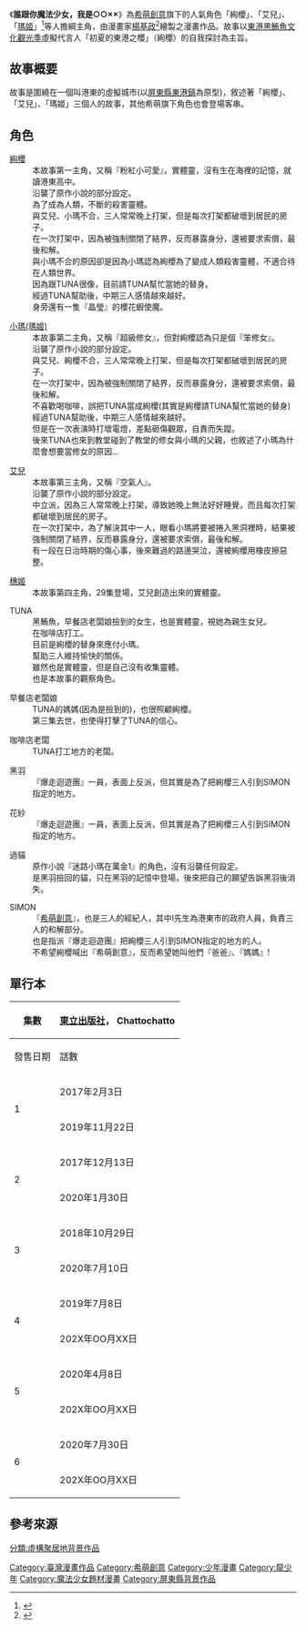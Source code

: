 {{update|time=2019-04-10T17:18:38+00:00}}
{{expand|time=2017-09-02T07:09:52+00:00}}
{{Infobox animanga/Headerofja
|title= 誰跟你魔法少女，我是○○××
|image= 誰跟你魔法少女，我是○○×× 單行本第一卷.jpg
|size= 200px
|caption= 
|japanese= 
|english= 
|kana= 
|romaji= 
|genre= [[少年漫畫|少年漫畫]]、[[奇幻漫畫|奇幻]]、[[戰鬥|戰鬥]]、[[魔法少女|魔法少女]]
}}
{{Infobox animanga/Manga
|標題= 
|作者= [[希萌創意|希萌創意]]
|角色原案=
|作畫= [[楊基政|楊基政]]
|出版社= [[東立出版社|東立出版社]]
|連載雜誌= [[龍少年|龍少年]]
|label=
|發售日= 2017年2月3日－2020年7月30日
|開始= 2016年8月25日
|結束= 2020年7月25日
|冊數= 全6冊（2020年7月30日）
|話數= 本篇40話（外傳2話 + 後日談）<br>（2020年7月25日）
}}
{{Infobox animanga/Footerofja}}

《'''誰跟你魔法少女，我是○○××'''》為[[希萌創意|希萌創意]]旗下的人氣角色「絢櫻」、「艾兒」、「[[迷路小瑪|瑪姬]]」<ref>{{cite news|language =zh-tw|url =https://gnn.gamer.com.tw/0/136400.html|title =《誰跟你魔法少女，我是○○ＸＸ》將於本週四起於「龍少年 人之卷」開始連載|publisher =巴哈姆特|accessdate =2017-02-08|archive-date =2017-12-06|archive-url =https://web.archive.org/web/20171206005748/https://gnn.gamer.com.tw/0/136400.html|dead-url =no}}</ref>等人擔綱主角，由漫畫家[[楊基政|楊基政]]<ref>{{cite news|language =zh-tw|url =https://gnn.gamer.com.tw/2/143212.html|title =【TiCA17】《火人》《誰跟你魔法少女，我是○○ＸＸ》作者簽名會聯合登場|publisher =巴哈姆特|accessdate =2017-02-08|archive-date =2017-12-05|archive-url =https://web.archive.org/web/20171205194757/https://gnn.gamer.com.tw/2/143212.html|dead-url =no}}</ref>繪製之漫畫作品。故事以[[東港黑鮪魚文化觀光季|東港黑鮪魚文化觀光季]]虛擬代言人「初夏的東港之櫻」（絢櫻）的自我探討為主旨。

==故事概要==
故事是圍繞在一個叫港東的虛擬城市(以[[屏東縣|屏東縣]][[東港鎮_(台灣)|東港鎮]]為原型)，敘述著「絢櫻」、「艾兒」、「瑪姬」三個人的故事，其他希萌旗下角色也會登場客串。

==角色==
;[[東港黑鮪魚文化觀光季#初夏的東港之櫻（絢櫻）|絢櫻]]
:本故事第一主角，又稱『粉紅小可愛』，實體靈，沒有生在海裡的記憶，就讀港東高中。
:沿襲了原作小說的部分設定。
:為了成為人類，不斷的殺害靈體。
:與艾兒、小瑪不合，三人常常晚上打架，但是每次打架都破壞到居民的房子。
:在一次打架中，因為被強制關閉了結界，反而暴露身分，還被要求索償，最後和解。
:與小瑪不合的原因卻是因為小瑪認為絢櫻為了變成人類殺害靈體，不適合待在人類世界。
:因為跟TUNA很像，目前請TUNA幫忙當她的替身。
:經過TUNA幫助後，中期三人感情越來越好。
:身旁還有一隻『晶瑩』的櫻花蝦使魔。

;[[迷路小瑪|小瑪(瑪姬)]]
:本故事第二主角，又稱『超級修女』，但對絢櫻認為只是個『笨修女』。
:沿襲了原作小說的部分設定。
:與艾兒、絢櫻不合，三人常常晚上打架，但是每次打架都破壞到居民的房子。
:在一次打架中，因為被強制關閉了結界，反而暴露身分，還被要求索償，最後和解。
:不喜歡喝咖啡，誤把TUNA當成絢櫻(其實是絢櫻請TUNA幫忙當她的替身)
:經過TUNA幫助後，中期三人感情越來越好。
:但是在一次表演時打壞電燈，差點砸傷觀眾，自責而失蹤。
:後來TUNA也來到教堂碰到了教堂的修女與小瑪的父親，也敘述了小瑪為什麼會想要當修女的原因...

;[[空氣少女艾兒|艾兒]]
:本故事第三主角，又稱『空氣人』。
:沿襲了原作小說的部分設定。
:中立派，因為三人常常晚上打架，導致她晚上無法好好睡覺，而且每次打架都破壞到居民的房子。
:在一次打架中，為了解決其中一人，眼看小瑪將要被捲入黑洞裡時，結果被強制關閉了結界，反而暴露身分，還被要求索償，最後和解。
:有一段在日治時期的傷心事，後來難過的路邊哭泣，還被絢櫻用橡皮擦惡整。

;[[東津萌米_穗姬|穗姬]]
:本故事第四主角，29集登場，艾兒創造出來的實體靈。

;TUNA
:黑鮪魚，早餐店老闆娘撿到的女生，也是實體靈，視她為親生女兒。
:在咖啡店打工。
:目前是絢櫻的替身來應付小瑪。
:幫助三人維持愉快的關係。
:雖然也是實體靈，但是自己沒有收集靈體。
:也是本故事的觀察角色。

;早餐店老闆娘
:TUNA的媽媽(因為是撿到的)，也很照顧絢櫻。
:第三集去世，也使得打擊了TUNA的信心。

;咖啡店老闆
:TUNA打工地方的老闆。

;黑羽
:『爆走迴遊團』一員，表面上反派，但其實是為了把絢櫻三人引到SIMON指定的地方。

;花紗
:『爆走迴遊團』一員，表面上反派，但其實是為了把絢櫻三人引到SIMON指定的地方。

;過貓
:原作小說『迷路小瑪在萬金1』的角色，沒有沿襲任何設定。
:是黑羽撿回的貓，只在黑羽的記憶中登場，後來把自己的願望告訴黑羽後消失。

;SIMON
:『[[希萌創意|希萌創意]]』，也是三人的經紀人，其中I先生為港東市的政府人員，負責三人的和解部分。
:也是指派『爆走迴遊團』把絢櫻三人引到SIMON指定的地方的人。
:不希望絢櫻喊出『希萌創意』，反而希望她叫他們『爸爸』、『媽媽』!

== 單行本 ==
{| class=wikitable style="font-size:small;"
!rowspan="2"|集數
!colspan="4"|{{flagicon|ROC}} [[東立出版社|東立出版社]]，{{flagicon|FRA}} Chattochatto
|-
!發售日期!!話數!!標題!![[EAN|EAN]]
|-
!rowspan="7"|1
|rowspan="6"|2017年2月3日 || 第１尾 || 誰跟你魔法少女，我是○○×× ||rowspan="6"| EAN 471094554999-6<small>（首刷附錄版）</small> <br /> EAN 471094555539-3<small>（二刷附錄版）</small> 
|-
| 第２尾 || 誰跟你魔法少女，我只是想過平靜日常的普通女高中生
|-
| 第３尾 || 誰跟你魔法少女，她是無辜受害的早餐店大姊 
|-
| 第４尾 || 誰跟你魔法少女，這裡的熱帶低氣壓看起來很火
|-
| 第５尾 || 誰跟你魔法少女，現在不是說這個的時候啊啊啊～
|-
| 番外尾 || 你的願望是…？
|-
| 2019年11月22日 || Tome 1 ||Don’t Call Me Magical Girl, I’m OOXX || ISBN 978-2490453047
|-
!rowspan="9"|2
|rowspan="8"|2017年12月13日 || 第６尾 || 誰跟你魔法少女，你…你覺得這看起來像魔法少女嗎!? ||rowspan="8"| EAN 471094555380-1<small>（首刷附錄版）</small>
|-
| 第７尾 || 誰跟你魔法少女，漫長的戰鬥終於結束了，感謝…咦？還沒完嗎？
|-
| 第８尾 || 誰跟你魔法少女，等等…所以說就是你們這一群在亂呀！
|-
| 第９尾 || 誰跟你魔法少女，我是偶像！是·偶·像!!
|-
| 第１０尾 || 誰跟你魔法少女，我是AIR！不是空氣人！
|-
| 第１１尾 || 誰跟你魔法少女，我是艾兒，還記得嗎？
|-
| 第１２尾 || 誰跟你魔法少女，我是超級修女喔喔喔喔喔喔!!
|-
| 第１３尾 || 誰跟你魔法少女，聽我說話吧！喔喔喔!!
|-
| 2020年1月30日 || Tome 2 ||Don'T Call Me Magical Girl, I’m OOXX || ISBN 978-2490453085
|-
!rowspan="9"|3
|rowspan="8"|2018年10月29日 || 第１４尾 || 誰跟你魔法少女，我們之間沒有羈絆也沒有連結喔～ ||rowspan="8"| EAN 471094555756-4<small>（首刷附錄版）</small>
|-
| 第１５尾 || 誰跟你魔法少女，傳達的到還是傳達不到是自己決定的喔！
|-
| 第１６尾 || 誰跟你魔法少女，跟過去比起來現在才是最重要的喔！
|-
| 第１７尾 || 誰跟你魔法少女，現在就好好享受當下吧！
|-
| 第１８尾 || 誰跟你魔法少女，享受完後就做出改變吧！
|-
| 第１９尾 || 誰跟你魔法少女，改變就是自己做出選擇喔！
|-
| 第２０尾 || 誰跟你魔法少女，我認識的你不是真正的你？
|-
| 第２１尾 || 誰跟你魔法少女，自私的人，只會說任性的話
|-
| 2020年7月10日 || Tome 3 ||Don'T Call Me Magical Girl, I’m OOXX || ISBN 978-2490453115
|-
!rowspan="8"|4
|rowspan="7"|2019年7月8日 || 第２２尾 || 誰跟你魔法少女，結束就是開始 ||rowspan="7"| EAN 471094556007-6<small>（首刷附錄版）</small>
|-
| 番外尾 || 痕跡不會留下，而我…
|-
| 第２３尾 || 
|-
| 第２４尾 || 誰跟你魔法少女，我是MAGI
|-
| 第２５尾 || 誰跟你魔法少女，不管是過去、未來，謝謝妳
|-
| 第２６尾 || 誰跟你魔法少女，最後，來個完美的結束吧！
|-
| 第２７尾 || 誰跟你魔法少女，還有很多話想跟她說
|-
| 202X年OO月XX日 || Tome 4 ||Don'T Call Me Magical Girl, I’m OOXX || ISBN 
|-
!rowspan="7"|5
|rowspan="6"|2020年4月8日 || 第２８尾 || 誰跟你魔法少女，我的願望實現了 ||rowspan="6"| EAN 471060104197-0<small>（首刷附錄版）</small>
|-
| 第２９尾 || 誰跟你魔法少女，迷途的小瑪
|-
| 第３０尾 || 誰跟你魔法少女，為你訴說的世界
|-
| 第３１尾 || 誰跟你魔法少女，為你獻上祝福
|-
| 第３２尾 || 誰跟你魔法少女，雨與貓與回憶
|-
| 第３３尾 || 誰跟你魔法少女，家與我與回憶
|-
| 202X年OO月XX日 || Tome 5 ||Don'T Call Me Magical Girl, I’m OOXX || ISBN 
|-
!rowspan="9"|6
|rowspan="8"|2020年7月30日 || 第３４尾 || 誰跟你魔法少女，為了他人許願 ||rowspan="8"| EAN 471060104249-6 <small>（首刷附錄版）</small>
|-
| 第３５尾 || 誰跟你魔法少女，到另一邊再見
|-
| 第３６尾 || 誰跟你魔法少女，善意不只是善意
|-
| 第３７尾 || 誰跟你魔法少女，因為你，我才能成為現在的自己
|-
| 第３８尾 || 誰跟你魔法少女，致我最愛的姊姊
|-
| 第３９尾 || 誰跟你魔法少女
|-
| 最終尾 || 絢櫻
|-
| 後日談 || EPILOGUE
|-
| 202X年OO月XX日 || Tome 6 ||Don'T Call Me Magical Girl, I’m OOXX || ISBN 
|}

== 參考來源 ==
{{reflist}}

[[Category:臺灣漫畫作品|Category:臺灣漫畫作品]]
[[Category:希萌創意|Category:希萌創意]]
[[Category:少年漫畫|Category:少年漫畫]]
[[Category:龍少年|Category:龍少年]]
[[Category:魔法少女題材漫畫|Category:魔法少女題材漫畫]]
[[Category:屏東縣背景作品|Category:屏東縣背景作品]]
[[分類:虛構聚居地背景作品|分類:虛構聚居地背景作品]]